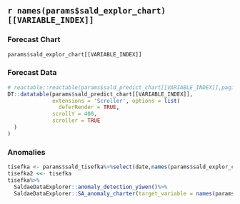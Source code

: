 
## `r names(params$sald_explor_chart)[[VARIABLE_INDEX]]` {.tabset}



###  Forecast Chart

```r
params$sald_explor_chart[[VARIABLE_INDEX]]

```




### Forecast Data

```r
# reactable::reactable(params$sald_predict_chart[[VARIABLE_INDEX]],pagination = FALSE, highlight = TRUE, height = 400)
DT::datatable(params$sald_predict_chart[[VARIABLE_INDEX]],
              extensions = 'Scroller', options = list(
                deferRender = TRUE,
              scrollY = 400,
              scroller = TRUE
  )
)

```

### Anomalies 

```r
tisefka <- params$sald_tisefka%>%select(date,names(params$sald_explor_chart)[VARIABLE_INDEX])
tisefka2 <<- tisefka
tisefka%>%
  SaldaeDataExplorer::anomaly_detection_yiwen()%>%
  SaldaeDataExplorer::SA_anomaly_charter(target_variable = names(params$sald_explor_chart)[VARIABLE_INDEX])
```
